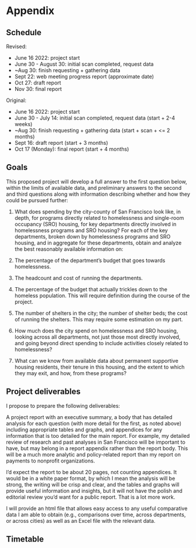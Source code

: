 # Appendix {.unnumbered}

## Schedule

Revised:

-   June 16 2022: project start
-   June 30 - August 30: initial scan completed, request data
-   \~Aug 30: finish requesting + gathering data
-   Sept 22: web meeting progress report (approximate date)
-   Oct 27: draft report
-   Nov 30: final report

Original:

-   June 16 2022: project start
-   June 30 - July 14: initial scan completed, request data (start + 2-4 weeks)
-   \~Aug 30: finish requesting + gathering data (start + scan + \<= 2 months)
-   Sept 16: draft report (start + 3 months)
-   Oct 17 (Monday): final report (start + 4 months)

## Goals

This proposed project will develop a full answer to the first question below, within the limits of available data, and preliminary answers to the second and third questions along with information describing whether and how they could be pursued further:

1.  What does spending by the city-county of San Francisco look like, in depth, for programs directly related to homelessness and single-room occupancy (SRO) housing, for key departments directly involved in homelessness programs and SRO housing? For each of the key departments, broken down by homelessness programs and SRO housing, and in aggregate for these departments, obtain and analyze the best reasonably available information on:

2.  The percentage of the department's budget that goes towards homelessness.

3.  The headcount and cost of running the departments.

4.  The percentage of the budget that actually trickles down to the homeless population. This will require definition during the course of the project.

5.  The number of shelters in the city; the number of shelter beds; the cost of running the shelters. This may require some estimation on my part.

6.  How much does the city spend on homelessness and SRO housing, looking across all departments, not just those most directly involved, and going beyond direct spending to include activities closely related to homelessness?

7.  What can we know from available data about permanent supportive housing residents, their tenure in this housing, and the extent to which they may exit, and how, from these programs?

## Project deliverables

I propose to prepare the following deliverables:

A project report with an executive summary, a body that has detailed analysis for each question (with more detail for the first, as noted above) including appropriate tables and graphs, and appendices for any information that is too detailed for the main report. For example, my detailed review of research and past analyses in San Francisco will be important to have, but may belong in a report appendix rather than the report body. This will be a much more analytic and policy-related report than my report on payments to nonprofit organizations.

I'd expect the report to be about 20 pages, not counting appendices. It would be in a white paper format, by which I mean the analysis will be strong, the writing will be crisp and clear, and the tables and graphs will provide useful information and insights, but it will not have the polish and editorial review you'd want for a public report. That is a lot more work.

I will provide an html file that allows easy access to any useful comparative data I am able to obtain (e.g., comparisons over time, across departments, or across cities) as well as an Excel file with the relevant data.

## Timetable
